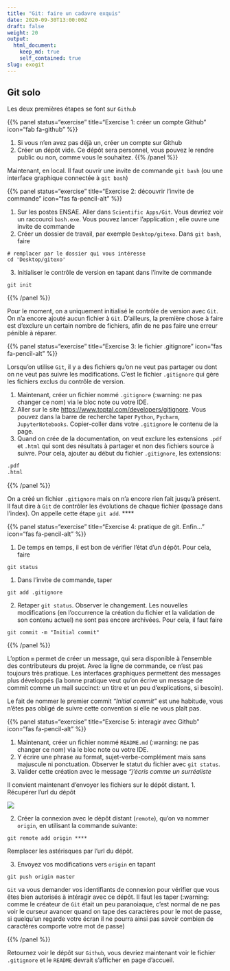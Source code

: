 ```yaml
---
title: "Git: faire un cadavre exquis"
date: 2020-09-30T13:00:00Z
draft: false
weight: 20
output: 
  html_document:
    keep_md: true
    self_contained: true
slug: exogit
---
```


<!--- Inspirations
https://github.com/corent01/03-Swartz/blob/master/Parcours/01-La-prairie/git/exercice-git-cadavre-exquis.md
https://github.com/simplonco/cadavre-request
------>

## Git solo

Les deux premières étapes se font sur `Github`


{{% panel status="exercise" title="Exercise 1: créer un compte Github" icon="fab fa-github" %}}

1. Si vous n'en avez pas déjà un, créer un compte sur Github
2. Créer un dépôt vide. Ce dépôt sera personnel, vous pouvez le rendre public
ou non, comme vous le souhaitez.
{{% /panel %}}

Maintenant, en local. Il faut ouvrir une invite de commande `git bash` (ou une
interface graphique connectée à `git bash`)

{{% panel status="exercise" title="Exercise 2: découvrir l'invite de commande" icon="fas fa-pencil-alt" %}}

1. Sur les postes ENSAE. Aller dans `Scientific Apps/Git`. Vous devriez voir
un raccourci `bash.exe`. Vous pouvez lancer l'application ; elle ouvre une 
invite de commande
2. Créer un dossier de travail, par exemple `Desktop/gitexo`. Dans `git bash`,
faire 

~~~shell
# remplacer par le dossier qui vous intéresse
cd 'Desktop/gitexo'
~~~

3. Initialiser le contrôle de version en tapant dans l'invite de commande

~~~shell
git init
~~~

{{% /panel %}}

Pour le moment, on a uniquement initialisé le contrôle de version avec `Git`. 
On n'a encore ajouté aucun fichier à `Git`. D'ailleurs, la première 
chose à faire est d'exclure un certain nombre de fichiers, afin de ne pas
faire une erreur pénible à réparer.

{{% panel status="exercise" title="Exercise 3: le fichier .gitignore" icon="fas fa-pencil-alt" %}}

Lorsqu'on utilise `Git`, il y a des fichiers qu'on ne veut pas partager
ou dont on ne veut pas suivre les modifications. C'est le fichier `.gitignore`
qui gère les fichiers exclus du contrôle de version.

1. Maintenant, créer un fichier nommé `.gitignore` (:warning: ne pas changer
ce nom) via le bloc note ou votre IDE. 
1. Aller sur le site <https://www.toptal.com/developers/gitignore>. Vous pouvez
dans la barre de recherche taper  `Python`, `Pycharm`, `JupyterNotebooks`. 
Copier-coller dans votre `.gitignore` le contenu de la page. 
1. Quand on crée de la documentation, on veut exclure les extensions `.pdf`
et `.html` qui sont des résultats à partager et non des fichiers source à
suivre. Pour cela, ajouter au début du fichier `.gitignore`, les extensions:

~~~markdown
.pdf
.html
~~~


{{% /panel %}}


On a créé un fichier `.gitignore` mais on n'a encore rien fait jusqu'à présent.
Il faut dire à `Git` de contrôler les évolutions de chaque fichier 
(passage dans l'index). On appelle cette étape `git add`. ****

{{% panel status="exercise" title="Exercise 4: pratique de git. Enfin..." icon="fas fa-pencil-alt" %}}

1. De temps en temps, il est bon de vérifier l'état d'un dépôt. Pour cela, faire

~~~shell
git status
~~~

1. Dans l'invite de commande, taper

~~~shell
git add .gitignore
~~~

2. Retaper `git status`. Observer le changement. Les nouvelles modifications (en
l'occurrence la création du fichier et la validation de son contenu actuel)
ne sont pas encore archivées. Pour cela, il faut faire

~~~shell
git commit -m "Initial commit"
~~~

{{% /panel %}}

L'option `m` permet de créer un message, qui sera disponible à l'ensemble
des contributeurs du projet. Avec la ligne de commande, ce n'est pas toujours
très pratique. Les interfaces graphiques permettent des messages plus
développés (la bonne pratique veut qu'on écrive un message de commit comme un
mail succinct: un titre et un peu d'explications, si besoin).

Le fait de nommer le premier commit *"Initial commit"* est une
habitude, vous
n'êtes pas obligé de suivre cette convention si elle ne vous plaît pas.


{{% panel status="exercise" title="Exercise 5: interagir avec Github" icon="fas fa-pencil-alt" %}}

1. Maintenant, créer un fichier nommé `README.md` (:warning: ne pas changer
ce nom) via le bloc note ou votre IDE. 
2. Y écrire une phrase au format, sujet-verbe-complément mais sans majuscule ni ponctuation.
Observer le statut du fichier avec `git status`.
3. Valider cette création avec le message *"j'écris comme un surréaliste*

Il convient maintenant d'envoyer les fichiers sur le dépôt distant. 
1. Récupérer l'url du dépôt

![](gitclone.png)

2. Créer la connexion avec le dépôt distant (`remote`), qu'on va nommer `origin`,
en utilisant la commande suivante:

~~~~shell
git remote add origin ****
~~~~
Remplacer les astérisques par l'url du dépôt. 

3. Envoyez vos modifications vers `origin` en tapant 

~~~~shell
git push origin master
~~~~

`Git` va vous demander vos identifiants de connexion pour vérifier que vous
êtes bien autorisés à intéragir avec ce dépôt. Il faut les taper (:warning: 
comme le créateur de `Git` était un peu paranoiaque, c'est normal 
de ne pas voir le curseur avancer quand on tape des caractères pour le mot de passe,
si quelqu'un regarde votre écran il ne pourra ainsi pas savoir combien de 
caractères comporte votre mot de passe)


{{% /panel %}}


Retournez voir le dépôt sur `Github`, vous devriez maintenant voir le fichier
`.gitignore` et le `README` devrait s'afficher en page d'accueil. 
